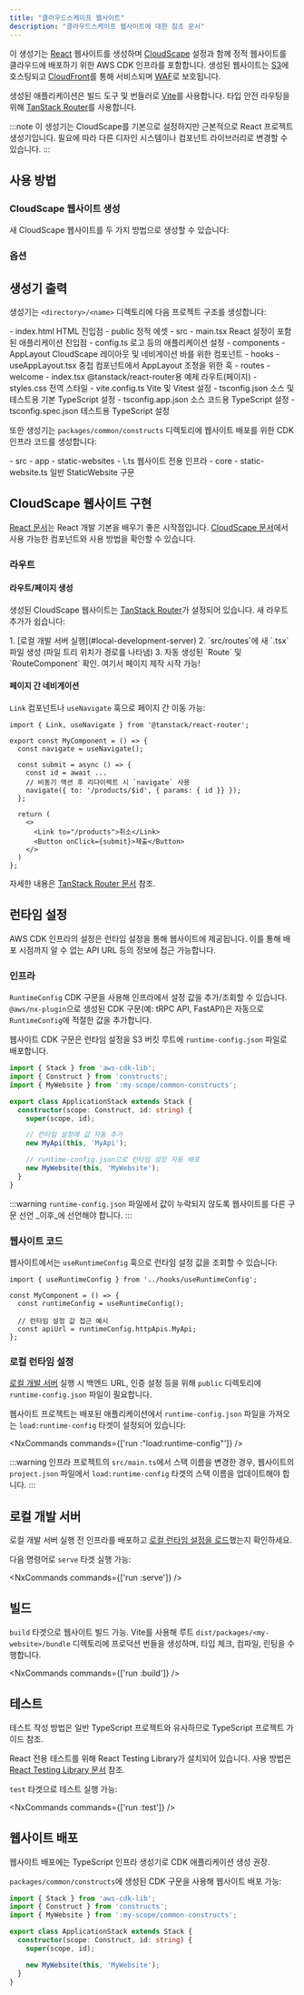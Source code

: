 ```yaml
---
title: "클라우드스케이프 웹사이트"
description: "클라우드스케이프 웹사이트에 대한 참조 문서"
---
```





이 생성기는 [React](https://react.dev/) 웹사이트를 생성하며 [CloudScape](http://cloudscape.design/) 설정과 함께 정적 웹사이트를 클라우드에 배포하기 위한 AWS CDK 인프라를 포함합니다. 생성된 웹사이트는 [S3](https://aws.amazon.com/s3/)에 호스팅되고 [CloudFront](https://aws.amazon.com/cloudfront/)를 통해 서비스되며 [WAF](https://aws.amazon.com/waf/)로 보호됩니다.

생성된 애플리케이션은 빌드 도구 및 번들러로 [Vite](https://vite.dev/)를 사용합니다. 타입 안전 라우팅을 위해 [TanStack Router](https://tanstack.com/router/v1)를 사용합니다.

:::note
이 생성기는 CloudScape를 기본으로 설정하지만 근본적으로 React 프로젝트 생성기입니다. 필요에 따라 다른 디자인 시스템이나 컴포넌트 라이브러리로 변경할 수 있습니다.
:::

## 사용 방법

### CloudScape 웹사이트 생성

새 CloudScape 웹사이트를 두 가지 방법으로 생성할 수 있습니다:

<RunGenerator generator="ts#cloudscape-website" />

### 옵션

<GeneratorParameters schema={schema} />

## 생성기 출력

생성기는 `<directory>/<name>` 디렉토리에 다음 프로젝트 구조를 생성합니다:

<FileTree>
  - index.html HTML 진입점
  - public 정적 에셋
  - src
    - main.tsx React 설정이 포함된 애플리케이션 진입점
    - config.ts 로고 등의 애플리케이션 설정
    - components
      - AppLayout CloudScape 레이아웃 및 네비게이션 바를 위한 컴포넌트
    - hooks
      - useAppLayout.tsx 중첩 컴포넌트에서 AppLayout 조정을 위한 훅
    - routes
      - welcome
        - index.tsx @tanstack/react-router용 예제 라우트(페이지)
    - styles.css 전역 스타일
  - vite.config.ts Vite 및 Vitest 설정
  - tsconfig.json 소스 및 테스트용 기본 TypeScript 설정
  - tsconfig.app.json 소스 코드용 TypeScript 설정
  - tsconfig.spec.json 테스트용 TypeScript 설정
</FileTree>

또한 생성기는 `packages/common/constructs` 디렉토리에 웹사이트 배포를 위한 CDK 인프라 코드를 생성합니다:

<FileTree>
  - src
    - app
      - static-websites
        - \<name>.ts 웹사이트 전용 인프라
    - core
      - static-website.ts 일반 StaticWebsite 구문
</FileTree>

## CloudScape 웹사이트 구현

[React 문서](https://react.dev/learn)는 React 개발 기본을 배우기 좋은 시작점입니다. [CloudScape 문서](https://cloudscape.design/components/)에서 사용 가능한 컴포넌트와 사용 방법을 확인할 수 있습니다.

### 라우트

#### 라우트/페이지 생성

생성된 CloudScape 웹사이트는 [TanStack Router](https://tanstack.com/router/v1)가 설정되어 있습니다. 새 라우트 추가가 쉽습니다:

<Steps>
  1. [로컬 개발 서버 실행](#local-development-server)
  2. `src/routes`에 새 `<page-name>.tsx` 파일 생성 (파일 트리 위치가 경로를 나타냄)
  3. 자동 생성된 `Route` 및 `RouteComponent` 확인. 여기서 페이지 제작 시작 가능!
</Steps>

#### 페이지 간 네비게이션

`Link` 컴포넌트나 `useNavigate` 훅으로 페이지 간 이동 가능:

```tsx {1, 4, 8-9, 14}
import { Link, useNavigate } from '@tanstack/react-router';

export const MyComponent = () => {
  const navigate = useNavigate();

  const submit = async () => {
    const id = await ...
    // 비동기 액션 후 리다이렉트 시 `navigate` 사용
    navigate({ to: '/products/$id', { params: { id }} });
  };

  return (
    <>
      <Link to="/products">취소</Link>
      <Button onClick={submit}>제출</Button>
    </>
  )
};
```

자세한 내용은 [TanStack Router 문서](https://tanstack.com/router/latest/docs/framework/react/overview) 참조.

## 런타임 설정

AWS CDK 인프라의 설정은 런타임 설정을 통해 웹사이트에 제공됩니다. 이를 통해 배포 시점까지 알 수 없는 API URL 등의 정보에 접근 가능합니다.

### 인프라

`RuntimeConfig` CDK 구문을 사용해 인프라에서 설정 값을 추가/조회할 수 있습니다. `@aws/nx-plugin`으로 생성된 CDK 구문(예: <Link path="guides/trpc">tRPC API</Link>, <Link path="guides/fastapi">FastAPI</Link>)은 자동으로 `RuntimeConfig`에 적절한 값을 추가합니다.

웹사이트 CDK 구문은 런타임 설정을 S3 버킷 루트에 `runtime-config.json` 파일로 배포합니다.

```ts title="packages/infra/src/stacks/application-stack.ts" {9-10,12-13}
import { Stack } from 'aws-cdk-lib';
import { Construct } from 'constructs';
import { MyWebsite } from ':my-scope/common-constructs';

export class ApplicationStack extends Stack {
  constructor(scope: Construct, id: string) {
    super(scope, id);

    // 런타임 설정에 값 자동 추가
    new MyApi(this, 'MyApi');

    // runtime-config.json으로 런타임 설정 자동 배포
    new MyWebsite(this, 'MyWebsite');
  }
}
```

:::warning
`runtime-config.json` 파일에서 값이 누락되지 않도록 웹사이트를 다른 구문 선언 _이후_에 선언해야 합니다.
:::

### 웹사이트 코드

웹사이트에서는 `useRuntimeConfig` 훅으로 런타임 설정 값을 조회할 수 있습니다:

```tsx {1,4}
import { useRuntimeConfig } from '../hooks/useRuntimeConfig';

const MyComponent = () => {
  const runtimeConfig = useRuntimeConfig();

  // 런타임 설정 값 접근 예시
  const apiUrl = runtimeConfig.httpApis.MyApi;
};
```

### 로컬 런타임 설정

[로컬 개발 서버](#local-development-server) 실행 시 백엔드 URL, 인증 설정 등을 위해 `public` 디렉토리에 `runtime-config.json` 파일이 필요합니다.

웹사이트 프로젝트는 배포된 애플리케이션에서 `runtime-config.json` 파일을 가져오는 `load:runtime-config` 타겟이 설정되어 있습니다:

<NxCommands commands={['run <my-website>:"load:runtime-config"']} />

:::warning
인프라 프로젝트의 `src/main.ts`에서 스택 이름을 변경한 경우, 웹사이트의 `project.json` 파일에서 `load:runtime-config` 타겟의 스택 이름을 업데이트해야 합니다.
:::

## 로컬 개발 서버

로컬 개발 서버 실행 전 인프라를 배포하고 [로컬 런타임 설정을 로드](#local-runtime-config)했는지 확인하세요.

다음 명령어로 `serve` 타겟 실행 가능:

<NxCommands commands={['run <my-website>:serve']} />

## 빌드

`build` 타겟으로 웹사이트 빌드 가능. Vite를 사용해 루트 `dist/packages/<my-website>/bundle` 디렉토리에 프로덕션 번들을 생성하며, 타입 체크, 컴파일, 린팅을 수행합니다.

<NxCommands commands={['run <my-website>:build']} />

## 테스트

테스트 작성 방법은 일반 TypeScript 프로젝트와 유사하므로 <Link path="guides/typescript-project#testing">TypeScript 프로젝트 가이드</Link> 참조.

React 전용 테스트를 위해 React Testing Library가 설치되어 있습니다. 사용 방법은 [React Testing Library 문서](https://testing-library.com/docs/react-testing-library/example-intro) 참조.

`test` 타겟으로 테스트 실행 가능:

<NxCommands commands={['run <my-website>:test']} />

## 웹사이트 배포

웹사이트 배포에는 <Link path="guides/typescript-infrastructure">TypeScript 인프라 생성기</Link>로 CDK 애플리케이션 생성 권장.

`packages/common/constructs`에 생성된 CDK 구문을 사용해 웹사이트 배포 가능:

```ts title="packages/infra/src/stacks/application-stack.ts" {3, 9}
import { Stack } from 'aws-cdk-lib';
import { Construct } from 'constructs';
import { MyWebsite } from ':my-scope/common-constructs';

export class ApplicationStack extends Stack {
  constructor(scope: Construct, id: string) {
    super(scope, id);

    new MyWebsite(this, 'MyWebsite');
  }
}
```